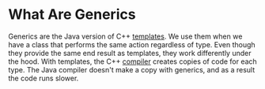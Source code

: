 <Tag tag="Programming"/>

# What Are Generics

<TimeStamp updated="February 27, 2022, 9:20  PM ET"/>

Generics are the Java version of C++ 
[templates](/function-templates). 
We use them when we have a class that performs the 
same action regardless of type. Even though they
provide the same end result as templates, they 
work differently under the hood. With templates,
the C++ [compiler](/what-is-a-compiler) 
creates copies of code for each
type. The Java compiler doesn't make a copy with 
generics, and as a result the code runs slower.